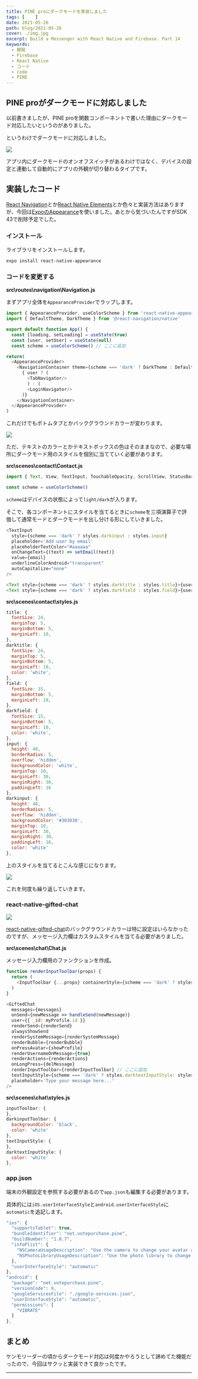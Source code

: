 ```yaml
---
title: PINE proにダークモードを実装しました
tags: [    ]
date: 2021-05-26
path: blog/2021-05-26
cover: ./img.jpg
excerpt: Build a Messenger with React Native and Firebase. Part 14
keywords:
  - 開発
  - Firebase
  - React Native
  - コード
  - code
  - PINE
---
```


## PINE proがダークモードに対応しました

<Link to="/blog/2021-04-03">以前</Link>書きましたが、PINE proを関数コンポーネントで書いた理由にダークモード対応したいというのがありました。

というわけでダークモードに対応しました。

![](./img.jpg)

アプリ内にダークモードのオンオフスイッチがあるわけではなく、デバイスの設定と連動して自動的にアプリの外観が切り替わるタイプです。

## 実装したコード

[React Navigation](https://reactnavigation.org/docs/themes/)とか[React Native Elements](https://reactnativeelements.com/docs/customization/)とか色々と実装方法はありますが、今回は[ExpoのAppearance](https://docs.expo.io/versions/latest/sdk/appearance/)を使いました。あとから気づいたんですがSDK 43で削除予定でした。

### インストール

ライブラリをインストールします。

```shell
expo install react-native-appearance
```

### コードを変更する

**src\routes\navigation\Navigation.js**

まずアプリ全体を`AppearanceProvider`でラップします。

```javascript
import { AppearanceProvider, useColorScheme } from 'react-native-appearance'
import { DefaultTheme, DarkTheme } from '@react-navigation/native'
```

```javascript
export default function App() {
  const [loading, setLoading] = useState(true)
  const [user, setUser] = useState(null)
  const scheme = useColorScheme() // ここに追加
```

```javascript
return(
  <AppearanceProvider>
    <NavigationContainer theme={scheme === 'dark' ? DarkTheme : DefaultTheme}>
      { user ? (
        <TabNavigator/>
        ) : (
        <LoginNavigator/>
      )}
    </NavigationContainer>
  </AppearanceProvider>
)
```

これだけでもボトムタブとかバックグラウンドカラーが変わります。

![](./img1.jpg)

ただ、テキストのカラーとかテキストボックスの色はそのままなので、必要な場所にダークモード用のスタイルを個別に当てていく必要があります。

**src\scenes\contact\Contact.js**

```javascript
import { Text, View, TextInput, TouchableOpacity, ScrollView, StatusBar, useColorScheme } from 'react-native' // useColorSchemeを追加
```

```javascript
const scheme = useColorScheme()
```

`scheme`はデバイスの状態によって`light/dark`が入ります。

そこで、各コンポーネントにスタイルを当てるときに`scheme`を三項演算子で評価して通常モードとダークモードを出し分ける形にしていきました。

```javascript
<TextInput
  style={scheme === 'dark' ? styles.darkinput : styles.input}
  placeholder='Add user by email'
  placeholderTextColor="#aaaaaa"
  onChangeText={(text) => setEmail(text)}
  value={email}
  underlineColorAndroid="transparent"
  autoCapitalize="none"
/>
```

```javascript
<Text style={scheme === 'dark' ? styles.darktitle : styles.title}>{user.fullName}</Text>
<Text style={scheme === 'dark' ? styles.darkfield : styles.field}>{user.email}</Text>
```

**src\scenes\contact\styles.js**

```javascript
title: {
  fontSize: 24,
  marginTop: 5,
  marginBottom: 5,
  marginLeft: 10,
},
darktitle: {
  fontSize: 24,
  marginTop: 5,
  marginBottom: 5,
  marginLeft: 10,
  color: 'white',
},
field: {
  fontSize: 15,
  marginBottom: 5,
  marginLeft: 10,
},
darkfield: {
  fontSize: 15,
  marginBottom: 5,
  marginLeft: 10,
  color: 'white',
},
input: {
  height: 48,
  borderRadius: 5,
  overflow: 'hidden',
  backgroundColor: 'white',
  marginTop: 10,
  marginLeft: 30,
  marginRight: 30,
  paddingLeft: 16
},
darkinput: {
  height: 48,
  borderRadius: 5,
  overflow: 'hidden',
  backgroundColor: '#303030',
  marginTop: 10,
  marginLeft: 30,
  marginRight: 30,
  paddingLeft: 16,
  color: 'white'
},
```

上のスタイルを当てるとこんな感じになります。

![](./img2.jpg)

これを何度も繰り返していきます。

### react-native-gifted-chat

![](./img3.jpg)

[react-native-gifted-chat](https://github.com/FaridSafi/react-native-gifted-chat)のバックグラウンドカラーは特に設定はいらなかったのですが、メッセージ入力欄はカスタムスタイルを当てる必要がありました。

**src\scenes\chat\Chat.js**

メッセージ入力欄用のファンクションを作成。

```javascript
function renderInputToolbar(props) {
  return (
    <InputToolbar {...props} containerStyle={scheme === 'dark' ? styles.darkinputToolbar : styles.inputToolbar}/>
  )
}
```

```javascript
<GiftedChat
  messages={messages}
  onSend={newMessage => handleSend(newMessage)}
  user={{ _id: myProfile.id }}
  renderSend={renderSend}
  alwaysShowSend
  renderSystemMessage={renderSystemMessage}
  renderBubble={renderBubble}
  onPressAvatar={showProfile}
  renderUsernameOnMessage={true}
  renderActions={renderActions}
  onLongPress={delMessage}
  renderInputToolbar={renderInputToolbar} // ここに追加
  textInputStyle={scheme === 'dark' ? styles.darktextInputStyle: styles.textInputStyle} // ここに追加
  placeholder='Type your message here...'
/>
```

**src\scenes\chat\styles.js**

```javascript
inputToolbar: {
},
darkinputToolbar: {
  backgroundColor: 'black',
  color: 'white'
},
textInputStyle: {
},
darktextInputStyle: {
  color: 'white'
},
```

### app.json

端末の外観設定を参照する必要があるので`app.json`も編集する必要があります。

具体的には`iOS.userInterfaceStyle`と`android.userInterfaceStyle`に`automatic`を追記します。

```javascript
"ios": {
  "supportsTablet": true,
  "bundleIdentifier": "net.votepurchase.pine",
  "buildNumber": "1.0.7",
  "infoPlist": {
    "NSCameraUsageDescription": "Use the camera to change your avatar and send images in chat.",
    "NSPhotoLibraryUsageDescription": "Use the photo library to change your avatar and send images in chat."
  },
  "userInterfaceStyle": "automatic"
},
"android": {
  "package": "net.votepurchase.pine",
  "versionCode": 9,
  "googleServicesFile": "./google-services.json",
  "userInterfaceStyle": "automatic",
  "permissions": [
    "VIBRATE"
  ]
},
```

## まとめ

ケンモリーダーの頃からダークモード対応は何度かやろうとして諦めてた機能だったので、今回はサクッと実装できて良かったです。

---